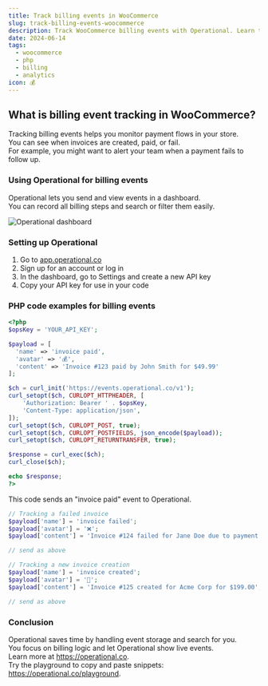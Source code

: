 ```yaml
---
title: Track billing events in WooCommerce
slug: track-billing-events-woocommerce
description: Track WooCommerce billing events with Operational. Learn to set up, send events, and monitor invoices and payments easily.
date: 2024-06-14
tags:
  - woocommerce
  - php
  - billing
  - analytics
icon: 💰
---
```


## What is billing event tracking in WooCommerce?

Tracking billing events helps you monitor payment flows in your store.  
You can see when invoices are created, paid, or fail.  
For example, you might want to alert your team when a payment fails to follow up.

### Using Operational for billing events

Operational lets you send and view events in a dashboard.  
You can record all billing steps and search or filter them easily.

![Operational dashboard](https://operational.co/images/misc/ops-usage.jpg)

### Setting up Operational

1. Go to [app.operational.co](https://app.operational.co)
2. Sign up for an account or log in
3. In the dashboard, go to Settings and create a new API key
4. Copy your API key for use in your code

### PHP code examples for billing events

```php
<?php
$opsKey = 'YOUR_API_KEY';

$payload = [
  'name' => 'invoice paid',
  'avatar' => '💰',
  'content' => 'Invoice #123 paid by John Smith for $49.99'
];

$ch = curl_init('https://events.operational.co/v1');
curl_setopt($ch, CURLOPT_HTTPHEADER, [
    'Authorization: Bearer ' . $opsKey,
    'Content-Type: application/json',
]);
curl_setopt($ch, CURLOPT_POST, true);
curl_setopt($ch, CURLOPT_POSTFIELDS, json_encode($payload));
curl_setopt($ch, CURLOPT_RETURNTRANSFER, true);

$response = curl_exec($ch);
curl_close($ch);

echo $response;
?>
```

This code sends an "invoice paid" event to Operational.

```php
// Tracking a failed invoice
$payload['name'] = 'invoice failed';
$payload['avatar'] = '❌';
$payload['content'] = 'Invoice #124 failed for Jane Doe due to payment error';

// send as above
```

```php
// Tracking a new invoice creation
$payload['name'] = 'invoice created';
$payload['avatar'] = '🧾';
$payload['content'] = 'Invoice #125 created for Acme Corp for $199.00';

// send as above
```

### Conclusion

Operational saves time by handling event storage and search for you.  
You focus on billing logic and let Operational show live events.  
Learn more at https://operational.co.  
Try the playground to copy and paste snippets: https://operational.co/playground.
